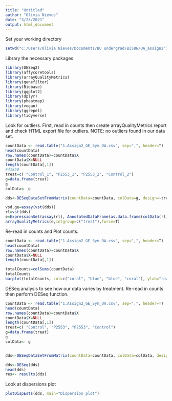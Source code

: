 ```yaml
---
title: "Untitled"
author: "Olivia Nieves"
date: "3/23/2021"
output: html_document
---
```

Set your working directory
```r
setwd("C:/Users/Olivia Nieves/Documents/BU undergrad/BI586/OA_assign2") 
```

Library the necessary packages
```r
library(DESeq2) 
library(affycoretools)
library(arrayQualityMetrics)
library(genefilter)
library(Biobase)
library(ggplot2)
library(dplyr)
library(pheatmap)
library(vegan)
library(ggrepel)
library(tidyverse)
```

Look for outliers. First, read in counts then create arrayQualityMetrics report and check HTML export file for outliers. NOTE: no outliers found in our data set.
```r
countData <- read.table("1.Assign2_GE_Sym_OA.csv", sep=",", header=T)
head(countData)
row.names(countData)=countData$X
countData$X=NULL
length(countData[,1])
#41850
treat=c( "Control_1", "P2553_1", "P2553_2", "Control_2")
g=data.frame(treat)
g
colData<- g

dds<-DESeqDataSetFromMatrix(countData=countData, colData=g, design=~treat)

vsd.ge=assay(vst(dds))
rl=vst(dds)
e=ExpressionSet(assay(rl), AnnotatedDataFrame(as.data.frame(colData(rl))))
arrayQualityMetrics(e,intgroup=c("treat"),force=T)
```

Re-read in counts and Plot counts.
```r
countData <- read.table("1.Assign2_GE_Sym_OA.csv", sep=",", header=T)
head(countData)
row.names(countData)=countData$X
countData$X=NULL
length(countData[,1])

totalCounts=colSums(countData)
totalCounts
barplot(totalCounts, col=c("coral", "blue", "blue", "coral"), ylab="raw counts")
```

DESeq analysis to see how our data varies by treatment. Re-read in counts then perform DESeq function.
```r
countData <- read.table("1.Assign2_GE_Sym_OA.csv", sep=",", header=T)
head(countData)
row.names(countData)=countData$X
countData$X=NULL
length(countData[,1])
treat=c( "Control", "P2553", "P2553", "Control")
g=data.frame(treat)
g
colData<- g


dds<-DESeqDataSetFromMatrix(countData=countData, colData=colData, design=~treat) 

dds<-DESeq(dds)
head(dds)
res<- results(dds)
```

Look at dispersions plot
```r
plotDispEsts(dds, main="Dispersion plot")
```

